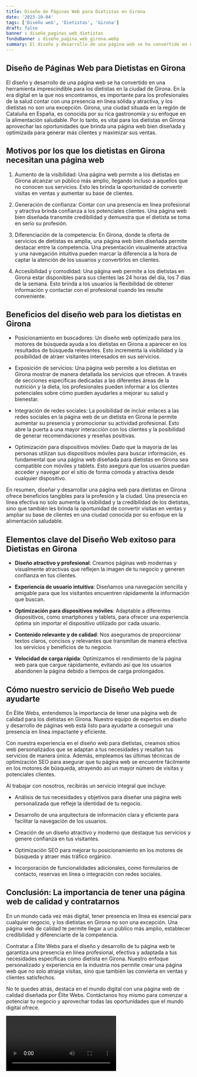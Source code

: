 ```yaml
---
title: Diseño de Páginas Web para Dietistas en Girona
date: '2023-10-04'
tags: ['Diseño web', 'Dietistas', 'Girona']
draft: false
banner : diseño_paginas_web_dietistas
fondoBanner : diseño_pagina_web_girona.webp
summary: El diseño y desarrollo de una página web se ha convertido en una herramienta imprescindible para los dietistas en la ciudad de Girona. En la era digital en la que nos encontramos, es importante para los profesionales de la salud contar con una presencia en línea sólida y atractiva, y los dietistas no son una excepción. Girona, una ciudad situada en la región de Cataluña en España, es conocida por su rica gastronomía y su enfoque en la alimentación saludable. Por lo tanto, es vital para los dietistas en Girona aprovechar las oportunidades que brinda una página web bien diseñada y optimizada para generar más clientes y maximizar sus ventas.
---
```


## Diseño de Páginas Web para Dietistas en Girona

El diseño y desarrollo de una página web se ha convertido en una herramienta imprescindible para los dietistas en la ciudad de Girona. En la era digital en la que nos encontramos, es importante para los profesionales de la salud contar con una presencia en línea sólida y atractiva, y los dietistas no son una excepción. Girona, una ciudad situada en la región de Cataluña en España, es conocida por su rica gastronomía y su enfoque en la alimentación saludable. Por lo tanto, es vital para los dietistas en Girona aprovechar las oportunidades que brinda una página web bien diseñada y optimizada para generar más clientes y maximizar sus ventas.

## Motivos por los que los dietistas en Girona necesitan una página web

1. Aumento de la visibilidad: Una página web permite a los dietistas en Girona alcanzar un público más amplio, llegando incluso a aquellos que no conocen sus servicios. Esto les brinda la oportunidad de convertir visitas en ventas y aumentar su base de clientes.

2. Generación de confianza: Contar con una presencia en línea profesional y atractiva brinda confianza a los potenciales clientes. Una página web bien diseñada transmite credibilidad y demuestra que el dietista se toma en serio su profesión.

3. Diferenciación de la competencia: En Girona, donde la oferta de servicios de dietistas es amplia, una página web bien diseñada permite destacar entre la competencia. Una presentación visualmente atractiva y una navegación intuitiva pueden marcar la diferencia a la hora de captar la atención de los usuarios y convertirlos en clientes.

4. Accesibilidad y comodidad: Una página web permite a los dietistas en Girona estar disponibles para sus clientes las 24 horas del día, los 7 días de la semana. Esto brinda a los usuarios la flexibilidad de obtener información y contactar con el profesional cuando les resulte conveniente.

## Beneficios del diseño web para los dietistas en Girona

- Posicionamiento en buscadores: Un diseño web optimizado para los motores de búsqueda ayuda a los dietistas en Girona a aparecer en los resultados de búsqueda relevantes. Esto incrementa la visibilidad y la posibilidad de atraer visitantes interesados en sus servicios.

- Exposición de servicios: Una página web permite a los dietistas en Girona mostrar de manera detallada los servicios que ofrecen. A través de secciones específicas dedicadas a las diferentes áreas de la nutrición y la dieta, los profesionales pueden informar a los clientes potenciales sobre cómo pueden ayudarles a mejorar su salud y bienestar.

- Integración de redes sociales: La posibilidad de incluir enlaces a las redes sociales en la página web de un dietista en Girona le permite aumentar su presencia y promocionar su actividad profesional. Esto abre la puerta a una mayor interacción con los clientes y la posibilidad de generar recomendaciones y reseñas positivas.

- Optimización para dispositivos móviles: Dado que la mayoría de las personas utilizan sus dispositivos móviles para buscar información, es fundamental que una página web diseñada para dietistas en Girona sea compatible con móviles y tablets. Esto asegura que los usuarios puedan acceder y navegar por el sitio de forma cómoda y atractiva desde cualquier dispositivo.

En resumen, diseñar y desarrollar una página web para dietistas en Girona ofrece beneficios tangibles para la profesión y la ciudad. Una presencia en línea efectiva no solo aumenta la visibilidad y la credibilidad de los dietistas, sino que también les brinda la oportunidad de convertir visitas en ventas y ampliar su base de clientes en una ciudad conocida por su enfoque en la alimentación saludable.

<GifSeo />

<Cta />

## Elementos clave del Diseño Web exitoso para Dietistas en Girona

- **Diseño atractivo y profesional**: Creamos páginas web modernas y visualmente atractivas que reflejen la imagen de tu negocio y generen confianza en tus clientes.

- **Experiencia de usuario intuitiva**: Diseñamos una navegación sencilla y amigable para que los visitantes encuentren rápidamente la información que buscan.

- **Optimización para dispositivos móviles**: Adaptable a diferentes dispositivos, como smartphones y tablets, para ofrecer una experiencia óptima sin importar el dispositivo utilizado por cada usuario.

- **Contenido relevante y de calidad**: Nos aseguramos de proporcionar textos claros, concisos y relevantes que transmitan de manera efectiva los servicios y beneficios de tu negocio.

- **Velocidad de carga rápida**: Optimizamos el rendimiento de la página web para que cargue rápidamente, evitando así que los usuarios abandonen la página debido a tiempos de carga prolongados.

## Cómo nuestro servicio de Diseño Web puede ayudarte

En Élite Webs, entendemos la importancia de tener una página web de calidad para los dietistas en Girona. Nuestro equipo de expertos en diseño y desarrollo de páginas web está listo para ayudarte a conseguir una presencia en línea impactante y eficiente.

Con nuestra experiencia en el diseño web para dietistas, creamos sitios web personalizados que se adaptan a tus necesidades y resaltan tus servicios de manera única. Además, empleamos las últimas técnicas de optimización SEO para asegurar que tu página web se encuentre fácilmente en los motores de búsqueda, atrayendo así un mayor número de visitas y potenciales clientes.

Al trabajar con nosotros, recibirás un servicio integral que incluye:

- Análisis de tus necesidades y objetivos para diseñar una página web personalizada que refleje la identidad de tu negocio.

- Desarrollo de una arquitectura de información clara y eficiente para facilitar la navegación de los usuarios.

- Creación de un diseño atractivo y moderno que destaque tus servicios y genere confianza en tus visitantes.

- Optimización SEO para mejorar tu posicionamiento en los motores de búsqueda y atraer más tráfico orgánico.

- Incorporación de funcionalidades adicionales, como formularios de contacto, reservas en línea o integración con redes sociales.

## Conclusión: La importancia de tener una página web de calidad y contratarnos

En un mundo cada vez más digital, tener presencia en línea es esencial para cualquier negocio, y los dietistas en Girona no son una excepción. Una página web de calidad te permite llegar a un público más amplio, establecer credibilidad y diferenciarte de la competencia.

Contratar a Élite Webs para el diseño y desarrollo de tu página web te garantiza una presencia en línea profesional, efectiva y adaptada a tus necesidades específicas como dietista en Girona. Nuestro enfoque personalizado y experiencia en la industria nos permite crear una página web que no solo atraiga visitas, sino que también las convierta en ventas y clientes satisfechos.

No te quedes atrás, destaca en el mundo digital con una página web de calidad diseñada por Élite Webs. Contáctanos hoy mismo para comenzar a potenciar tu negocio y aprovechar todas las oportunidades que el mundo digital ofrece.

<Video />

<CtaBot job='Dietistas' city='Girona'/>

<Gmaps query='Girona+españa+maps' />